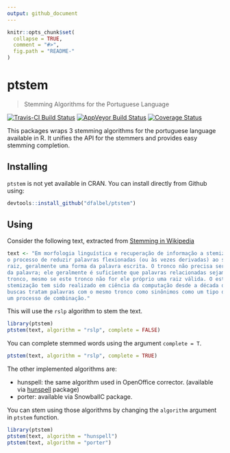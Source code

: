 ```yaml
---
output: github_document
---
```


<!-- README.md is generated from README.Rmd. Please edit that file -->

```r
knitr::opts_chunk$set(
  collapse = TRUE,
  comment = "#>",
  fig.path = "README-"
)
```

ptstem
==========================================
> Stemming Algorithms for the Portuguese Language

[![Travis-CI Build Status](https://travis-ci.org/dfalbel/ptstem.svg?branch=master)](https://travis-ci.org/dfalbel/ptstem)
[![AppVeyor Build Status](https://ci.appveyor.com/api/projects/status/github/dfalbel/ptstem?branch=master&svg=true)](https://ci.appveyor.com/project/dfalbel/ptstem)
[![Coverage Status](https://img.shields.io/codecov/c/github/dfalbel/ptstem/master.svg)](https://codecov.io/github/dfalbel/ptstem?branch=master)

This packages wraps 3 stemming algorithms for the portuguese language available in R. It
unifies the API for the stemmers and provides easy stemming completion.

## Installing

`ptstem` is not yet available in CRAN. You can install directly from Github using:

```r
devtools::install_github("dfalbel/ptstem")
```

## Using

Consider the following text, extracted from [Stemming in Wikipedia](https://pt.wikipedia.org/wiki/Stemiza%C3%A7%C3%A3o)

```r
text <- "Em morfologia linguística e recuperação de informação a stemização (do inglês, stemming) é
o processo de reduzir palavras flexionadas (ou às vezes derivadas) ao seu tronco (stem), base ou
raiz, geralmente uma forma da palavra escrita. O tronco não precisa ser idêntico à raiz morfológica
da palavra; ele geralmente é suficiente que palavras relacionadas sejam mapeadas para o mesmo
tronco, mesmo se este tronco não for ele próprio uma raiz válida. O estudo de algoritmos para
stemização tem sido realizado em ciência da computação desde a década de 60. Vários motores de
buscas tratam palavras com o mesmo tronco como sinônimos como um tipo de expansão de consulta, em
um processo de combinação."
```

This will use the `rslp` algorithm to stem the text.

```r
library(ptstem)
ptstem(text, algorithm = "rslp", complete = FALSE)
```

You can complete stemmed words using the argument `complete = T`.

```r
ptstem(text, algorithm = "rslp", complete = TRUE)
```

The other implemented algorithms are:

* hunspell: the same algorithm used in OpenOffice corrector. (available via [hunspell](https://github.com/ropensci/hunspell) package)
* porter: available via SnowballC package.

You can stem using those algorithms by changing the `algorithm` argument in `ptstem` function.

```r
library(ptstem)
ptstem(text, algorithm = "hunspell")
ptstem(text, algorithm = "porter")
```

